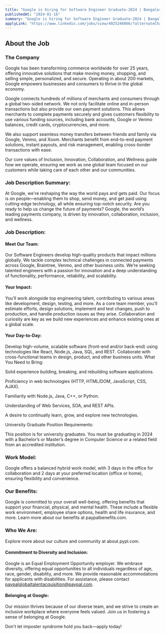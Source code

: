 ```yaml
---
title: "Google is hiring for Software Engineer Graduate-2024 | Bangalore"
publishedAt: "2024-01-16"
summary: "Google is hiring for Software Engineer Graduate-2024 | Bangalore"
applyLink: "https://www.linkedin.com/jobs/view/4025246066/?alternateChannel=search"
---
```



## About the Job

### The Company

Google has been transforming commerce worldwide for over 25 years, offering innovative solutions that make moving money, shopping, and selling simple, personalized, and secure. Operating in about 200 markets, Google empowers businesses and consumers to thrive in the global economy.

Google connects hundreds of millions of merchants and consumers through a global two-sided network. We not only facilitate online and in-person transactions but also provide our own payment solutions. This allows merchants to complete payments securely and gives customers flexibility to use various funding sources, including bank accounts, Google or Venmo balances, credit cards, cryptocurrencies, and more.

We also support seamless money transfers between friends and family via Google, Venmo, and Xoom. Merchants benefit from end-to-end payment solutions, instant payouts, and risk management, enabling cross-border transactions with ease.

Our core values of Inclusion, Innovation, Collaboration, and Wellness guide how we operate, ensuring we work as one global team focused on our customers while taking care of each other and our communities.

### Job Description Summary:

At Google, we're reshaping the way the world pays and gets paid. Our focus is on people—enabling them to shop, send money, and get paid using cutting-edge technology, all while ensuring top-notch security. Are you ready to help us change the future of payments? Google, the world’s leading payments company, is driven by innovation, collaboration, inclusion, and wellness.

### Job Description:

#### Meet Our Team:

Our Software Engineers develop high-quality products that impact millions globally. We tackle complex technical challenges in connected payments across Google, Braintree, Venmo, and other business units. We’re seeking talented engineers with a passion for innovation and a deep understanding of functionality, performance, reliability, and scalability.

#### Your Impact:

You’ll work alongside top engineering talent, contributing to various areas like development, design, testing, and more. As a core team member, you'll estimate efforts, design solutions, implement and test changes, push to production, and handle production issues as they arise. Collaboration and curiosity are key as we build new experiences and enhance existing ones at a global scale.

#### Your Day-to-Day:

Develop high-volume, scalable software (front-end and/or back-end) using technologies like React, Node.js, Java, SQL, and REST.
Collaborate with cross-functional teams in design, product, and other business units.
What You Need to Bring:

Solid experience building, breaking, and rebuilding software applications.

Proficiency in web technologies (HTTP, HTML/DOM, JavaScript, CSS, AJAX).

Familiarity with Node.js, Java, C++, or Python.

Understanding of Web Services, SOA, and REST APIs.

A desire to continually learn, grow, and explore new technologies.

University Graduate Position Requirements:

This position is for university graduates. You must be graduating in 2024 with a Bachelor’s or Master’s degree in Computer Science or a related field from an accredited institution.

### Work Model:

Google offers a balanced hybrid work model, with 3 days in the office for collaboration and 2 days at your preferred location (office or home), ensuring flexibility and convenience.

### Our Benefits:

Google is committed to your overall well-being, offering benefits that support your financial, physical, and mental health. These include a flexible work environment, employee share options, health and life insurance, and more. Learn more about our benefits at paypalbenefits.com.

### Who We Are:

Explore more about our culture and community at about.pypl.com.

#### Commitment to Diversity and Inclusion:

Google is an Equal Employment Opportunity employer. We embrace diversity, offering equal opportunities to all individuals regardless of age, race, gender, disability, and more. We provide reasonable accommodations for applicants with disabilities. For assistance, please contact paypalglobaltalentacquisition@paypal.com.

#### Belonging at Google:

Our mission thrives because of our diverse team, and we strive to create an inclusive workplace where everyone feels valued. Join us in fostering a sense of belonging at Google.

Don't let imposter syndrome hold you back—apply today!
